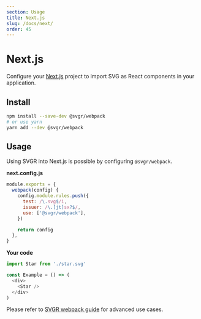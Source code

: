 ```yaml
---
section: Usage
title: Next.js
slug: /docs/next/
order: 45
---
```


# Next.js

Configure your [Next.js](https://nextjs.org/) project to import SVG as React components in your application.

<carbon-ad />

## Install

```bash
npm install --save-dev @svgr/webpack
# or use yarn
yarn add --dev @svgr/webpack
```

## Usage

Using SVGR into Next.js is possible by configuring `@svgr/webpack`.

**next.config.js**

```js
module.exports = {
  webpack(config) {
    config.module.rules.push({
      test: /\.svg$/i,
      issuer: /\.[jt]sx?$/,
      use: ['@svgr/webpack'],
    })

    return config
  },
}
```

**Your code**

```js
import Star from './star.svg'

const Example = () => (
  <div>
    <Star />
  </div>
)
```

Please refer to [SVGR webpack guide](/docs/webpack/) for advanced use cases.
